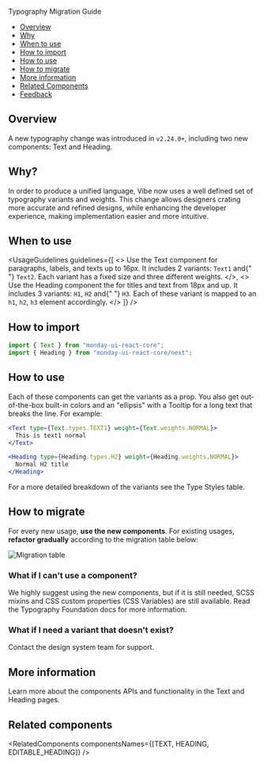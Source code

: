 
<Meta title="Typography Migration Guide" />

<ComponentName withFoundationBackground>Typography Migration Guide</ComponentName>

- [Overview](#overview)
- [Why](#why)
- [When to use](#when-to-use)
- [How to import](#how-to-import)
- [How to use](#how-to-use)
- [How to migrate](#how-to-migrate)
- [More information](#more-information)
- [Related Components](#related-components)
- [Feedback](#feedback)

## Overview

A new typography change was introduced in `v2.24.0+`, including two new components: <Link href="/?path=/docs/text-text--docs" withoutSpacing target={Link.targets.PARENT}> Text </Link> and <Link href="/?path=/docs/text-heading--docs" withoutSpacing target={Link.targets.PARENT}>
Heading</Link>.

## Why?

In order to produce a unified language, Vibe now uses a well defined set of typography variants and weights.
This change allows designers crating more accurate and refined designs, while enhancing the developer experience, making implementation easier and more intuitive.

## When to use

<UsageGuidelines
  guidelines={[
    <>
      Use the
      <Link href="/?path=/docs/text-text--docs" target={Link.targets.PARENT}>
        Text
      </Link>
      component for paragraphs, labels, and texts up to 16px. It includes 2 variants: <code>Text1</code> and{" "}
      <code>Text2</code>. Each variant has a fixed size and three different weights.
    </>,
    <>
      Use the
      <Link href="/?path=/docs/text-heading--docs" target={Link.targets.TOP}>
        Heading
      </Link>
      component the for titles and text from 18px and up. It includes 3 variants: <code>H1</code>, <code>H2</code> and{" "}
      <code>H3</code>. Each of these variant is mapped to an <code>h1</code>, <code>h2</code>, <code>h3</code> element
      accordingly.
    </>
  ]}
/>

## How to import

```js
import { Text } from "monday-ui-react-core";
import { Heading } from "monday-ui-react-core/next";
```

<TipNextEndpoint />

## How to use

Each of these components can get the variants as a prop. You also get out-of-the-box built-in colors and an "ellipsis" with a Tooltip for a long text that breaks the line. For example:

```jsx
<Text type={Text.types.TEXT1} weight={Text.weights.NORMAL}>
  This is text1 normal
</Text>
```

```jsx
<Heading type={Heading.types.H2} weight={Heading.weights.NORMAL}>
  Normal H2 title
</Heading>
```

For a more detailed breakdown of the variants see the <Link href="/?path=/docs/foundations-typography--page#type-styles" withoutSpacing target={Link.targets.PARENT}>Type Styles table</Link>.

<TipUseComponent />

## How to migrate

For every new usage, <strong>use the new components</strong>. For existing usages, <strong>refactor gradually</strong> according to the migration table below:

<img src={migrationTable} alt="Migration table" />

### What if I can't use a component?

We highly suggest using the new components, but if it is still needed, SCSS mixins and CSS custom properties (CSS Variables) are still available. Read the <Link href="/?path=/docs/foundations-typography--page" withoutSpacing target={Link.targets.PARENT}>Typography Foundation</Link> docs for more information.

### What if I need a variant that doesn't exist?

Contact the design system team for support.

## More information

Learn more about the components APIs and functionality in the <Link href="/?path=/docs/text-text--docs" withoutSpacing target={Link.targets.PARENT}> Text </Link> and <Link href="/?path=/docs/text-heading--docs" withoutSpacing target={Link.targets.PARENT}>
Heading</Link> pages.

## Related components

<RelatedComponents componentsNames={[TEXT, HEADING, EDITABLE_HEADING]} />
